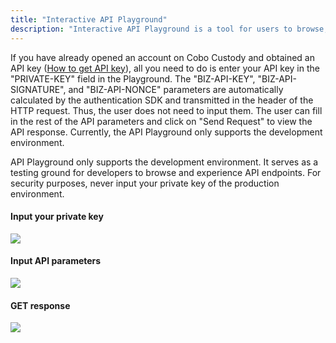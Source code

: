 ```yaml
---
title: "Interactive API Playground"
description: "Interactive API Playground is a tool for users to browse, explore and try out API endpoints."
---
```


If you have already opened an account on Cobo Custody and obtained an API key ([How to get API key](/mpc-custody/authentication)),
all you need to do is enter your API key in the "PRIVATE-KEY" field in the Playground.
The "BIZ-API-KEY", "BIZ-API-SIGNATURE", and "BIZ-API-NONCE" parameters are automatically calculated by the authentication SDK
and transmitted in the header of the HTTP request. Thus, the user does not need to input them.
The user can fill in the rest of the API parameters and click on "Send Request" to view the API response.
Currently, the API Playground only supports the development environment.

<Warning>API Playground only supports the development environment.
         It serves as a testing ground for developers to browse and experience API endpoints.
         For security purposes, never input your private key of the production environment.</Warning>


#### Input your private key
<img src="/images/playground1.png" />


#### Input API parameters
<img src="/images/playground2.png" />


#### GET response
<img src="/images/playground3.png" />
